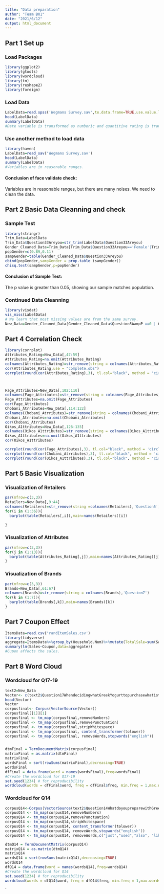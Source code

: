 ---
title: "Data preparation"
author: "Team B01"
date: "2021/6/12"
output: html_document
---

## Part 1 Set up
### Load Packages

```{r 1}
library(ggplot2)
library(gtools)
library(wordcloud)
library(tm)
library(reshape2)
library(foreign)
```

### Load Data

```{r 2A}
LabelData=read.spss('Wegmans Survey.sav',to.data.frame=TRUE,use.value.labels=TRUE,trim_values=TRUE)
head(LabelData)
summary(LabelData)
#Date variable is transformed as numberic and quantitive rating is transformed as qualitive rating
```

### Use another method to load data

```{r 2B}
library(haven)
LabelData=read_sav('Wegmans Survey.sav')
head(LabelData)
summary(LabelData)
#Variables are in reasonable ranges.
```
#### Conclusion of face validate check:
Variables are in reasonable ranges, but there are many noises. We need to clean the data.


## Part 2 Basic Data Cleanning and check
### Sample Test
```{r 3}
library(stringr)
Trim_Data=LabelData
Trim_Data$Question33Areyou=str_trim(LabelData$Question33Areyou)
Gender_Cleaned_Data=Trim_Data[Trim_Data$Question33Areyou=='Female'|Trim_Data$Question33Areyou=='Male',]
popGender=c(0.89,0.11)
sampGender=table(Gender_Cleaned_Data$Question33Areyou)
cbind(popGender,sampGender = prop.table (sampGender))
chisq.test(sampGender,p=popGender)
```
#### Conclusion of Sample Test:
The p value is greater than 0.05, showing our sample matches population.



### Continued Data Cleanning
```{r 4}
library(visdat)
vis_miss(LabelData)
# We learn that most missing values are from the same survey.
New_Data=Gender_Cleaned_Data[Gender_Cleaned_Data$Question5AampP ==0 | Gender_Cleaned_Data$Question5AampP==1,]
```

## Part 4 Correlation Check
```{r 8}
library(corrplot)
Attributes_Rating=New_Data[,47:59]
Attributes_Rating=na.omit(Attributes_Rating)
colnames(Attributes_Rating)=str_remove(string = colnames(Attributes_Rating),'Question6')
cor(Attributes_Rating,use = "complete.obs")
corrplot(round(cor(Attributes_Rating),3), tl.col="black", method = 'circle')



Fage_Attributes=New_Data[,102:110]
colnames(Fage_Attributes)=str_remove(string = colnames(Fage_Attributes),'Question24')
Fage_Attributes=na.omit(Fage_Attributes)
cor(Fage_Attributes)
Chobani_Atrributes=New_Data[,114:122]
colnames(Chobani_Atrributes)=str_remove(string = colnames(Chobani_Atrributes),'Question27')
Chobani_Atrributes=na.omit(Chobani_Atrributes)
cor(Chobani_Atrributes)
Oikos_A1ttributes=New_Data[,126:135]
colnames(Oikos_A1ttributes)=str_remove(string = colnames(Oikos_A1ttributes),'Question30')
Oikos_A1ttributes=na.omit(Oikos_A1ttributes)
cor(Oikos_A1ttributes)

corrplot(round(cor(Fage_Attributes),3), tl.col="black", method = 'circle')
corrplot(round(cor(Chobani_Atrributes),3), tl.col="black", method = 'circle')
corrplot(round(cor(Oikos_A1ttributes),3), tl.col="black", method = 'circle')

```





## Part 5 Basic Visualization

### Visualization of Retailers

```{r 5}
par(mfrow=c(3,3))
Retailers=New_Data[,9:44]
colnames(Retailers)=str_remove(string =colnames(Retailers),'Question5')
for(i in (1:36)){
  barplot(table(Retailers[,i]),main=names(Retailers)[i])
  
}
```


### Visualization of Attributes

```{r 6}
par(mfrow=c(3,3))
for(j in (1:13)){
  barplot(table(Attributes_Rating[,j]),main=names(Attributes_Rating)[j])
}
```


### Visualization of Brands

```{r 7}
par(mfrow=c(3,3))
Brands=New_Data[,61:67]
colnames(Brands)=str_remove(string = colnames(Brands),'Question7')
for(k in (1:7)){
  barplot(table(Brands[,k]),main=names(Brands)[k])
}
```



## Part 7 Coupon Effect
```{r 9}
ItemsData=read.csv('randItemSales.csv')
library(tidyverse)
aggregate=ItemsData%>%group_by(Household.Num)%>%mutate(TotalSale=sum(Sales),TotalCoupon=sum(Coupon))
summary(lm(Sales~Coupon,data=aggregate))
#Cupon affects the sales.
```

## Part 8 Word Cloud
### Wordcloud for Q17-19
```{r 10}
text2=New_Data
Vector<- c(text2$Question17WhendecidingwhatGreekYogurttopurchasewhatisthe.1reason, text2$Question18Whatwouldbethe2ndreasonwhyyouselectacertainbrandofGree, text2$Question19Whatwouldbeyour3rdreasonforselectingacertainbrandofGre)
head(Vector)
Vector
corpusfinal<- Corpus(VectorSource(Vector))
corpusfinal[[1]][1]
corpusfinal <- tm_map(corpusfinal,removeNumbers)
corpusfinal <- tm_map(corpusfinal,removePunctuation)
corpusfinal <- tm_map(corpusfinal,stripWhitespace)
corpusfinal <- tm_map(corpusfinal, content_transformer(tolower))
corpusfinal <- tm_map(corpusfinal, removeWords,stopwords("english"))


dtmFinal = TermDocumentMatrix(corpusfinal) 
matrixFinal = as.matrix(dtmFinal)
matrixFinal
wordsFinal = sort(rowSums(matrixFinal),decreasing=TRUE) 
wordsFinal
dfFinal = data.frame(word = names(wordsFinal),freq=wordsFinal)
#Create the wordcloud for Q17-19
set.seed(1234) # for reproducibility 
wordcloud(words = dfFinal$word, freq = dfFinal$freq, min.freq = 1,max.words=450, random.order=FALSE, rot.per=0.3,colors=brewer.pal(8, "Dark2"))
```

### Wordcloud for Q14
```{r 11}
corpusQ14<-Corpus(VectorSource(text2$Question14WhatdoyoupreparewithGreekYogurt))
corpusQ14 <- tm_map(corpusQ14,removeNumbers)
corpusQ14 <- tm_map(corpusQ14,removePunctuation)
corpusQ14 <- tm_map(corpusQ14,stripWhitespace)
corpusQ14 <- tm_map(corpusQ14, content_transformer(tolower))
corpusQ14 <- tm_map(corpusQ14, removeWords,stopwords("english"))
corpusQ14 <- tm_map(corpusQ14, removeWords,c("just","used","also", "like", "make", "etc", "add","uses", "lots", "place", "use", "yogurt", "sour"))

dtmQ14 = TermDocumentMatrix(corpusQ14) 
matrixQ14 = as.matrix(dtmQ14)
matrixQ14
wordsQ14 = sort(rowSums(matrixQ14),decreasing=TRUE) 
wordsQ14
dfQ14 = data.frame(word = names(wordsQ14),freq=wordsQ14)
#Create the wordcloud for Q14
set.seed(1234) # for reproducibility 
wordcloud(words = dfQ14$word, freq = dfQ14$freq, min.freq = 1,max.words=450,scale=c(2.5,0.55), random.order=FALSE, rot.per=0.3,colors=brewer.pal(8, "Dark2"))
```



`






